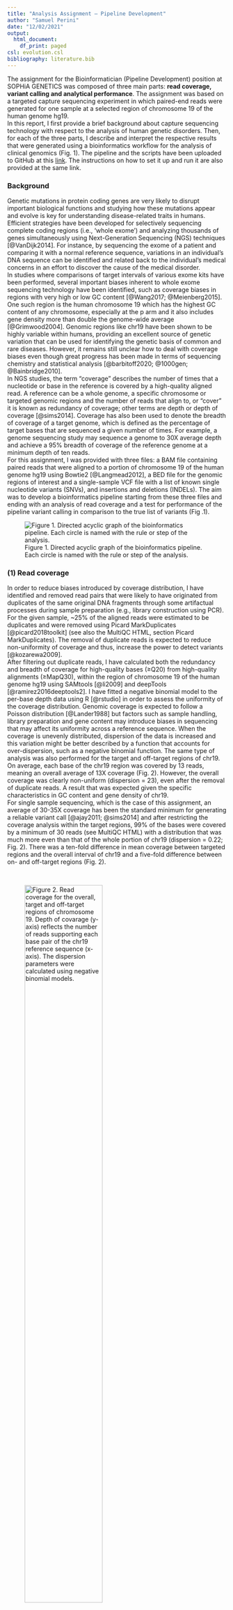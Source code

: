 ```yaml
---
title: "Analysis Assignment – Pipeline Development"
author: "Samuel Perini"
date: "12/02/2021"
output:
  html_document:
    df_print: paged
csl: evolution.csl
bibliography: literature.bib
---
```


The assignment for the Bioinformatician (Pipeline Development) position at SOPHiA GENETICS was composed of three main parts: __read coverage, variant calling and analytical performance__. The assignment was based on a targeted capture sequencing experiment in which paired-end reads were generated for one sample at a selected region of chromosome 19 of the human genome hg19.  
In this report, I first provide a brief background about capture sequencing technology with respect to the analysis of human genetic disorders. Then, for each of the three parts, I describe and interpret the respective results that were generated using a bioinformatics workflow for the analysis of clinical genomics (Fig. 1). The pipeline and the scripts have been uploaded to GitHub at this [link](https://github.com/sam0per/Bioinformatics_pipeline_development_task){target="_blank"}. The instructions on how to set it up and run it are also provided at the same link.

### Background

Genetic mutations in protein coding genes are very likely to disrupt important biological functions and studying how these mutations appear and evolve is key for understanding disease-related traits in humans. Efficient strategies have been developed for selectively sequencing complete coding regions (i.e., 'whole exome') and analyzing thousands of genes simultaneously using Next-Generation Sequencing (NGS) techniques [@VanDijk2014]. For instance, by sequencing the exome of a patient and comparing it with a normal reference sequence, variations in an individual’s DNA sequence can be identified and related back to the individual’s medical concerns in an effort to discover the cause of the medical disorder.  
In studies where comparisons of target intervals of various exome kits have been performed, several important biases inherent to whole exome sequencing technology have been identified, such as coverage biases in regions with very high or low GC content [@Wang2017; @Meienberg2015]. One such region is the human chromosome 19 which has the highest GC content of any chromosome, especially at the p arm and it also includes gene density more than double the genome-wide average [@Grimwood2004]. Genomic regions like chr19 have been shown to be highly variable within humans, providing an excellent source of genetic variation that can be used for identifying the genetic basis of common and rare diseases. However, it remains still unclear how to deal with coverage biases even though great progress has been made in terms of sequencing chemistry and statistical analysis [@barbitoff2020; @1000gen; @Bainbridge2010].  
In NGS studies, the term “coverage” describes the number of times that a nucleotide or base in the reference is covered by a high-quality aligned read. A reference can be a whole genome, a specific chromosome or targeted genomic regions and the number of reads that align to, or "cover" it is known as redundancy of coverage; other terms are depth or depth of coverage [@sims2014]. Coverage has also been used to denote the breadth of coverage of a target genome, which is defined as the percentage of target bases that are sequenced a given number of times. For example, a genome sequencing study may sequence a genome to 30X average depth and achieve a 95% breadth of coverage of the reference genome at a minimum depth of ten reads.  
For this assignment, I was provided with three files: a BAM file containing paired reads that were aligned to a portion of chromosome 19 of the human genome hg19 using Bowtie2 [@Langmead2012], a BED file for the genomic regions of interest and a single-sample VCF file with a list of known single nucleotide variants (SNVs), and insertions and deletions (INDELs). The aim was to develop a bioinformatics pipeline starting from these three files and ending with an analysis of read coverage and a test for performance of the pipeline variant calling in comparison to the true list of variants (Fig .1).  

![Figure 1. Directed acyclic graph of the bioinformatics pipeline. Each circle is named with the rule or step of the analysis.](dag.svg)

### (1) Read coverage

In order to reduce biases introduced by coverage distribution, I have identified and removed read pairs that were likely to have originated from duplicates of the same original DNA fragments through some artifactual processes during sample preparation (e.g., library construction using PCR). For the given sample, ~25% of the aligned reads were estimated to be duplicates and were removed using Picard MarkDuplicates [@picard2018toolkit] (see also the MultiQC HTML, section Picard MarkDuplicates). The removal of duplicate reads is expected to reduce non-uniformity of coverage and thus, increase the power to detect variants [@kozarewa2009].  
After filtering out duplicate reads, I have calculated both the redundancy and breadth of coverage for high-quality bases ($\geq$Q20) from high-quality alignments ($\geq$MapQ30), within the region of chromosome 19 of the human genome hg19 using SAMtools [@li2009] and deepTools [@ramirez2016deeptools2]. I have fitted a negative binomial model to the per-base depth data using R [@rstudio] in order to assess the uniformity of the coverage distribution. Genomic coverage is expected to follow a Poisson distribution [@Lander1988] but factors such as sample handling, library preparation and gene content may introduce biases in sequencing that may affect its uniformity across a reference sequence. When the coverage is unevenly distributed, dispersion of the data is increased and this variation might be better described by a function that accounts for over-dispersion, such as a negative binomial function. The same type of analysis was also performed for the target and off-target regions of chr19.  
On average, each base of the chr19 region was covered by 13 reads, meaning an overall average of 13X coverage (Fig. 2). However, the overall coverage was clearly non-uniform (dispersion = 23), even after the removal of duplicate reads. A result that was expected given the specific characteristics in GC content and gene density of chr19.  
For single sample sequencing, which is the case of this assignment, an average of 30-35X coverage has been the standard minimum for generating a reliable variant call [@ajay2011; @sims2014] and after restricting the coverage analysis within the target regions, 99% of the bases were covered by a minimum of 30 reads (see MultiQC HTML) with a distribution that was much more even than that of the whole portion of chr19 (dispersion = 0.22; Fig. 2). There was a ten-fold difference in mean coverage between targeted regions and the overall interval of chr19 and a five-fold difference between on- and off-target regions (Fig. 2).

\  

![Figure 2. Read coverage for the overall, target and off-target regions of chromosome 19. Depth of covarage (y-axis) reflects the number of reads supporting each base pair of the chr19 reference sequence (x-axis). The dispersion parameters were calculated using negative binomial models.](../figures/1_read_coverage/chr19_r_coverage.png){ width=65% }

\  

Ideally, a sample should show a uniform distribution of sequenced reads across the genome, i.e. all regions of the genome should have similar numbers of reads, regardless of their base-pair composition. In reality, the DNA polymerases used for PCR-based amplifications during the library preparation of the sequencing protocols prefer GC-rich regions. This will influence the outcome of the sequencing as there will be more reads for GC-rich regions just because of the DNA polymerase’s preference [@Benjamini2012].  
Using the software deepTools, the expected GC profile was calculated by counting the number of DNA fragments of a fixed size per GC fraction where GC fraction is defined as the number of G’s or C’s in a genome region of a given length. I have used as length the number of bases that were reported in the target region file (BED file). The profile of the expected DNA fragment distribution is then compared to the observed GC profile, which is generated by counting the number of sequenced reads per GC fraction.
The targeted regions showed a strong deviation in GC content and the excess was more evident than in the off-target regions (Fig. 3). This excess is likely due to a high targeted number of exons that is well-known to be positively correlated with GC content [@Grimwood2004]. To confirm that the target regions were mostly represented by exons, I have annotated using SnpEff [@Cingolani2012] the ground truth call-set and found that more than 60% of the variants were predicted to have occurred in protein-coding sequences (MultiQC HTML, section SnpEff).

\  

![Figure 3. Off-target GC content.](../figures/1_read_coverage/GC_chr19_00.png){ width=35% } ![Figure 3. On-target GC content.](../figures/1_read_coverage/GC_chr19_11.png){ width=35% } 

Figure 3. Off-target (left) and on-target (right) GC content using deepTools. Top: Box-plot depicting the observed number of reads for each type of genomic region with a GC fraction between 0 to 70 percent. Bottom: log2ratio of the ratio between observed and expected number of reads with a given fraction of G’s or C’s bases. Under an ideal scenario the blue line will be flat around zero indicating no enrichments or depletions of GC content bins.

\  

### (2) Variant calling

Variant calling was performed on GC corrected paired reads that uniquely mapped to the target regions (see MultiQC HTML, section Picard and SAMtools). Given the on-target mean coverage (144X), I have assumed that the original sequencing depth of the experiment was not aimed at detecting somatic mutations as it is often recommended to reach a minimum of 200X to be able to find rare genetic changes. I have also performed a comparison with the variants collected in the COSMIC somatic database and obtained a few matches (results not shown here). Hence, my decision to adopt an approach based on a germline variant calling using two software: GATK HaplotypeCaller (GATK-HC) [@McKenna2010] and SAMtools [@li2009]. Default options were used for both calls which means that any base call that deviated from the chromosome 19 targeted reference base (version hg19) was regarded as a potential variation if the probability of being variant purely by chance was lower than 10%, which is a common built-in filter in variant callers. Additional filters were then applied to both datasets.  
In literature, it is usually assumed that the variation should be found in more than 1% of the population in order to be called a variant. However, when working with a single sample, one should rely on other statistics such as read depth and mapping quality. For both GATK-HC and SAMtools list of SNVs and INDELs, a variant was filtered out if it did not satisfied at least one of the following conditions: QUAL<20 | (AC<2 & %QUAL<15) | %MAX(AD)<=10 | %MAX(AD)/%MAX(INFO/DP)<=0.5 | %MAX(INFO/DP)>300. Practically speaking, one or more positions were classified as variant if the probability of being called variant purely by chance was lower than 20%, or the probability of being called purely by chance was lower than 15% and the count of the alternative allele was lower than two. Variants were discarded if the maximum number of unfiltered reads that supported the reported alleles was lower than ten or if this maximum number of unfiltered reads was half the number of the filtered depth which is the number of filtered reads that support each of the reported alleles. Finally, variants were excluded if the filtered depth was larger than twice the average depth which often indicates problematic regions that are enriched for artifacts. Additionally, a minimum distance of three bases was required between an INDEL and a SNV for the latter to be retained and a minimum distance of ten bases was required between two INDELs for one of these to be kept.  
These filters are valid for most human exome data and they are supposed to reduce the number of low quality variants due to bad mapping alignment and lack of read support. Therefore, they should be a reasonable starting point for evaluating the performance of the pipeline. Depending on the aim(s) and question(s) of the experiment, additional and/or stricter filters must be considered in order to understand how, for example, the harmonic mean of sensitivity and precision ($F_1$ score) may be affected by maximum depth, base quality and genotype quality. For this assignment, I have tested the pipeline analytical performance for only one combination of filters which may still reveal general and thus, important characteristics of variant calling and the diagnosis of genetic disorders.

\  

### (3) Analytical performance

Concordance was evaluated using GATK Concordance based on position overlap of the pipeline VCF against the truth VCF. For each of the two variant calls, true-positive (TP), false-positive (FP) and false-negative (FN) calls were made for SNVs and INDELs, separately, and were then used for calculating sensitivity and precision.  
INDEL calling resulted to be less sensitive and less precise than SNV calling for both callers but for GATK-HC, sensitivity and precision were more than twice the values of SAMtools (Table 1). GATK-HC has been often reported to have outperformed SAMtools in INDEL calling and my results are consistent with these findings [e.g., @Narzisi2014; @Hwang2015 but see @kumaran2019]. The low-medium values of sensitivity and precision (between ~15% and ~50%) are also in agreement with the current analytics of performance showing that detecting INDELs is still a challenging task, especially in capture sequencing experiments [@Fang2014; @Kim2017].
Sensitivity and precision with respect to the SNV truth call showed moderate values for both software (~70%). GATK-HC showed slightly larger sensitivity but slightly lower precision than SAMtools (Table 1). In studies of SNV calling performance where these two tools were compared, there was no agreement on whether SAMtools or GATK-HC performed best [@Hwang2015; @Pirooznia2014] and so it can be expected to find similar performance statistics between the two. An alternative way to compare variant calling performance could have been to calculate a single benchmarking score, such as the area under a precision-sensitivity curve, which reflects the intrinsic trade-off between precision and sensitivity, providing a more informative performance score. However, this step was not implemented in the current version of the pipeline.  
Other two statistics were calculated for assessing the analytical performance of the pipeline that were the true-negative (TN) class and specificity. I have combined VCFtools [@Danecek2011] and SAMtools commands into a custom script in which I first generated the sequence of bases of the targeted regions that were classified as invariant by the pipeline. Of this sequence of invariant positions, I have retained only those that were not present in the ground truth. SNVs and INDELs were treated separately.  
Specificity of GATK-HC and SAMtools for both types of variants was high and very close to 100% (Table 1) suggesting that a small fraction of variants detected by the pipeline might be novel compared to the ground truth. These potentially novel variants will require further investigation with respect to their genomic position and their impact on protein functions (e.g., silent or missense). However, given the not high sensitivity and precision of the pipeline, novel variants should be carefully validated using functional genomics approaches such as CRISPR/Cas9 and biomarkers [@Rodenburg2018].

\  

```r
# Format table
coln <- c("Type", "TP", "FP", "TN", "FN", "Sensitivity", "Precision", "Specificity")
dt <- read.table("results/3_performance/chr19_gatk.scores.tsv", header = TRUE)
colnames(dt)[grepl(pattern = "type|RECALL|PRECISION", x = colnames(dt))] <- c("Type", "Sensitivity", "Precision")
levels(dt$Type)[2] <- "SNV"
dt <- dt[, coln]
knitr::kable(dt, caption = "Table 1. Analytical performance of GATK.")

ds <- read.table("results/3_performance/chr19_samtools.scores.tsv", header = TRUE)
colnames(ds)[grepl(pattern = "type|RECALL|PRECISION", x = colnames(ds))] <- c("Type", "Sensitivity", "Precision")
levels(ds$Type)[2] <- "SNV"
ds <- ds[, coln]
knitr::kable(ds, caption = "Analytical performance of SAMtools.")

```

\  

The quality of only the SNVs called by the pipeline was also assessed by calculating the transition/transversion ratio (Ti/Tv ratio) which is the proportion of the variants observed as transitions (between purines, or between pyrimidines) versus transversions (between purines and pyrimidines) [@Wang2015]. The Ti/Tv ratio for the SNVs called by GATK-HC was 3.24 (see MultiQC HTML, section General Statistics) which is close to the expected value for exonic variants (~3). The list of SNVs called by SAMtools was however predicted to be lower in quality given the Ti/Tv ratio of 2.24.

\

Without knowing how the ground truth VCF was generated makes it hard to pinpoint what factors might be affecting FP and FN calls. There are several that might contribute to the performance of the variant call such as the type of sequencing technology [@Chilamakuri2014], the choice of alignment software and variant callers [@kumaran2019], and finally, the version of the sequence reference [@kumaran2019]. All of these factors are directly or indirectly influenced by the characteristics of the DNA. For example, high GC content and high exon density are well-known causes of read coverage biases [e.g., @Wang2017] which is a key determinants for the power of variant calling [@sims2014]. Chromosome 19 and especially the portion that was analysed for this assignment has been shown to contain both a high percentage of G and C bases and high number of exons compared to the genome-wide values [@Grimwood2004] meaning that for this region of chr19, read coverage is likely to be biased. Due to these coverage biases, variant calls are predicted to be less reliable and may explain the reduced sensitivity and precision of the pipeline. A suitable way forward would be to assess the pipeline analytical performance using a third variant caller such as DeepVariant [@Poplin2018] which has been reported to produce highly accurate variant calls [@kumaran2019]. Different sets of filters should also be tested in order to obtain a broader view on the sensitivity and precision of the pipeline.  
One more reason behind the observed FPs and FNs may relate to the type of mutations that were called by the pipeline. Variants were called assuming that these were germline mutations whereas ground truth variants may have been somatic. There was some but low overlap between the annotated genes of the ground truth and the COSMIC database and the probability of calling these variants may have been increased by including in this pipeline software that are specifically built for identifying somatic mutations [e.g., Mutect2 @Benjamin2019].

\  

# References